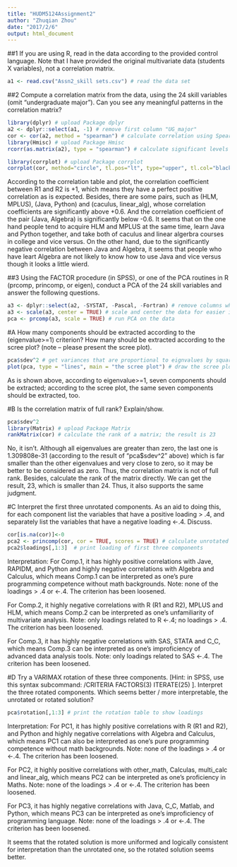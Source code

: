 ```yaml
---
title: "HUDM5124Assignment2"
author: "Zhuqian Zhou"
date: "2017/2/6"
output: html_document
---
```


##1
If you are using R, read in the data according to the provided control language. Note that I have provided the original multivariate data (students X variables), not a correlation matrix.
```r
a1 <- read.csv("Assn2_skill sets.csv") # read the data set
```

##2
Compute a correlation matrix from the data, using the 24 skill variables (omit “undergraduate major”). Can you see any meaningful patterns in the correlation matrix?
```r
library(dplyr) # upload Package dplyr
a2 <- dplyr::select(a1, -1) # remove first column "UG_major"
cor <- cor(a2, method = "spearman") # calculate correlation using Spearman since data here are discrete
library(Hmisc) # upload Package Hmisc
rcorr(as.matrix(a2), type = "spearman") # calculate significant levels (p-value) of Spearman correlations
```
```r
library(corrplot) # upload Package corrplot
corrplot(cor, method="circle", tl.pos="lt", type="upper", tl.col="black", tl.cex=0.6, tl.srt=45, addCoef.col="black", addCoefasPercent = TRUE, sig.level=0.05, insig = "blank") # plot the correlation table
```
According to the correlation table and plot, the correlation coefficient between R1 and R2 is +1, which means they have a perfect positive correlation as is expected. Besides, there are some pairs, such as (HLM, MPLUS), (Java, Python) and (caculus, linear_alg), whose correlation coefficients are significantly above +0.6. And the correlation coefficient of the pair (Java, Algebra) is significantly below -0.6. It seems that on the one hand people tend to acquire HLM and MPLUS at the same time, learn Java and Python together, and take both of caculus and linear algerbra courses in college and vice versus. On the other hand, due to the significantly negative correlation between Java and Algebra, it seems that people who have leart Algebra are not likely to know how to use Java and vice versus though it looks a little wierd.

##3
Using the FACTOR procedure (in SPSS), or one of the PCA routines in R (prcomp, princomp, or eigen), conduct a PCA of the 24 skill variables and answer the following questions.
```r
a3 <- dplyr::select(a2, -SYSTAT, -Pascal, -Fortran) # remove columns where all values are zero
a3 <- scale(a3, center = TRUE) # scale and center the data for easier interpretation; "center = true" makes all values of different variables distrubute around the same center value after being scaled
pca <- prcomp(a3, scale = TRUE) # run PCA on the data
```
#A
How many components should be extracted according to the (eigenvalue>=1) criterion? How many should be extracted according to the scree plot? (note – please present the scree plot).
```r
pca$sdev^2 # get variances that are proportional to eignvalues by squaring the standard deviations; 7 components should be extracted according to eigenvalue>=1
plot(pca, type = "lines", main = "the scree plot") # draw the scree plot; 7 components should be extracted according to this plot
```
As is shown above, according to eigenvalue>=1, seven components should be extracted; according to the scree plot, the same seven components should be extracted, too. 

#B
Is the correlation matrix of full rank? Explain/show.
```r
pca$sdev^2
library(Matrix) # upload Package Matrix
rankMatrix(cor) # calculate the rank of a matrix; the result is 23
```
No, it isn't. Although all eigenvalues are greater than zero, the last one is 1.309808e-31 (according to the result of "pca$sdev^2" above) which is far smaller than the other eigenvalues and very close to zero, so it may be better to be considered as zero. Thus, the correlation matrix is not of full rank. Besides, calculate the rank of the matrix directly. We can get the result, 23, which is smaller than 24. Thus, it also supports the same judgment.

#C
Interpret the first three unrotated components. As an aid to doing this, for each component list the variables that have a positive loading > .4, and separately list the variables that have a negative loading <-.4. Discuss.
```r
cor[is.na(cor)]<-0
pca2 <- princomp(cor, cor = TRUE, scores = TRUE) # calculate unrotated components
pca2$loadings[,1:3]  # print loading of first three components
```
Interpretation:
For Comp.1, it has highly positive correlations with Jave, RAPIDM, and Python and highly negative correlations with Algebra and Calculus, which means Comp.1 can be interpreted as one's pure programming competence without math backgrounds. Note: none of the loadings > .4 or <-.4. The criterion has been loosened.

For Comp.2, it highly negative correlations with R (R1 and R2), MPLUS and HLM, which means Comp.2 can be interpreted as one's unfamiliarity of multivariate analysis. Note: only loadings related to R <-.4; no loadings > .4. The criterion has been loosened.

For Comp.3, it has highly negative correlations with SAS, STATA and C_C, which means Comp.3 can be interpreted as one's improficiency of advanced data analysis tools. Note: only loadings related to SAS <-.4. The criterion has been loosened.

#D
Try a VARIMAX rotation of these three components. [Hint: in SPSS, use this syntax subcommand: /CRITERIA FACTORS(3) ITERATE(25) ]. Interpret the three rotated components. Which seems better / more interpretable, the unrotated or rotated solution?
```r
pca$rotation[,1:3] # print the rotation table to show loadings
```
Interpretation:
For PC1, it has highly positive correlations with R (R1 and R2), and Python and highly negative correlations with Algebra and Calculus, which means PC1 can also be interpreted as one's pure programming competence without math backgrounds. Note: none of the loadings > .4 or <-.4. The criterion has been loosened.

For PC2, it highly positive correlations with other_math, Calculas, multi_calc and linear_alg, which means PC2 can be interpreted as one's proficiency in Maths. Note: none of the loadings > .4 or <-.4. The criterion has been loosened.

For PC3, it has highly negative correlations with Java, C_C, Matlab, and Python, which means PC3 can be interpreted as one's improficiency of programming language. Note: none of the loadings > .4 or <-.4. The criterion has been loosened.

It seems that the rotated solution is more uniformed and logically consistent for interpretation than the unrotated one, so the rotated solution seems better.